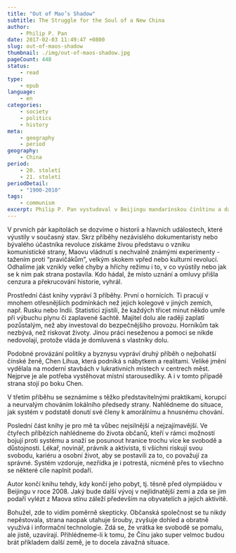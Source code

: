 ```yaml
---
title: "Out of Mao’s Shadow"
subtitle: The Struggle for the Soul of a New China
author:
    - Philip P. Pan
date: 2017-02-03 11:49:47 +0800
slug: out-of-maos-shadow
thumbnail: ./img/out-of-maos-shadow.jpg
pageCount: 448
status:
    - read
type:
    - epub
language:
    - en
categories:
    - society
    - politics
    - history
meta:
    - geography
    - period
geography:
    - China
period:
    - 20. století
    - 21. století
periodDetail:
    - "1900-2010"
tags:
    - communism
excerpt: Philip P. Pan vystudoval v Beijingu mandarínskou čínštinu a další roky působil jako přední zahraniční korespondent pro americké deníky. Během sedmi strávených let se dostal na bezpočet míst, i tam, kam si ostatní moc netroufali a udělal mnoho rozhovorů s nejrůznějšími lidmi. Na téměř 450 stranách výmluvně sepsal to nejzajímavější a čtenáři tak představuje situaci v největším autoritářském systému na světě.
---
```


V prvních pár kapitolách se dozvíme o historii a hlavních událostech, které výustily v současný stav. Skrz příběhy nezávislého dokumentaristy nebo bývalého účastníka revoluce získáme živou představu o vzniku komunistické strany, Maovu vládnutí s nechvalně známými experimenty - tažením proti “pravičákům”, velkým skokem vpřed nebo kulturní revolucí. Odhalíme jak vznikly velké chyby a hříchy režimu i to, v co vyústily nebo jak se k nim pak strana postavila. Kdo hádal, že místo uznání a omluvy přišla cenzura a překrucování historie, vyhrál.

Prostřední část knihy vypráví 3 příběhy. První o hornících. Ti pracují v mnohem otřesnějších podmínkách než jejich kolegové v jiných zemích, např. Rusku nebo Indii. Statistici zjistili, že každých třicet minut někdo umře při výbuchu plynu či zaplavené šachtě. Majitel dolu ale raději zaplatí pozůstalým, než aby investoval do bezpečnějšího provozu. Horníkům tak nezbývá, než riskovat životy. Jinou práci neseženou a pomoci se nikde nedovolají, protože vláda je domluvená s vlastníky dolu.

Podobné provázání politiky a byznysu vypráví druhý příběh o nejbohatší čínské ženě, Chen Lihua, která podniká s nábytkem a realitami. Veliké jmění vydělala na moderní stavbách v lukrativních místech v centrech měst. Nejprve je ale potřeba vystěhovat místní starousedlíky. A i v tomto případě strana stojí po boku Chen.

V třetím příběhu se seznámíme s těžko představitelnými praktikami, korupcí a neurvalým chováním lokálního předsedy strany. Nahlédneme do situace, jak systém v podstatě donutí své členy k amorálnímu a hnusnému chování.

Poslední část knihy je pro mě ta vůbec nejsilnější a nejzajímavější. Ve čtyřech příbězích nahlédneme do života občanů, kteří v rámci možností bojují proti systému a snaží se posunout hranice trochu více ke svobodě a důstojnosti. Lékař, novinář, právník a aktivista, ti všichni riskují svou svobodu, kariéru a osobní život, aby se postavili za to, co považují za správné. Systém vzdoruje, nezřídka je i potrestá, nicméně přes to všechno se některé cíle naplnit podaří.

Autor končí knihu tehdy, kdy končí jeho pobyt, tj. těsně před olympiádou v Beijingu v roce 2008. Jaký bude další vývoj v nejlidnatější zemi a zda se jim podaří vylézt z Maova stínu záleží především na obyvatelích a jejich aktivitě.

Bohužel, zde to vidím poměrně skepticky. Občanská společnost se tu nikdy nepěstovala, strana naopak utahuje šrouby, zvyšuje dohled a obratně využívá i informační technologie. Zdá se, že vrátka ke svobodě se pomalu, ale jistě, uzavírají. Přihlédneme-li k tomu, že Čínu jako super velmoc budou brát příkladem další země, je to docela závažná situace.
